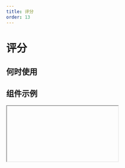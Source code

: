 ```yaml
---
title: 评分
order: 13
---
```


# 评分

## 何时使用

## 组件示例

<Iframe url="https://pre-yida-performance3.alibaba-inc.com/developer/rate-field-v2?isRenderNav=false" />

## 组件属性

| 属性名 | 属性code | 类型 | 数据示例 | 动态属性 | 备注 |
| :--- | :--- | :--- | :--- | :--- | :--- |
| 标题 | label | String | "评分" | 是 |  |
| 默认值 | fieldData | Object | {value: 3} | 是 |  |
| 标题位置 | labelAlign | String | “left” | 否 | 可选值：“left”,”top”,”inset" |
| 标题宽度 | labelColSpan | Number | 4 | 否 |  |
| 标题偏移 | labelColOffset | Number  | 0 | 否 |  |
| 内容宽度 | wrapperColSpan | Number  | 0 | 否 |  |
| 内容偏移 | wrapperColOffset | Number  | 0 | 否 |  |
| 标题对齐 | labelTextAlign | String | “left” | 否 | 可选值：“left”,”right" |
| 提示文字 | placeholder | String | “请选择评分” | 是 |  |
| 描述信息 | tips | String | "这是一段描述信息" | 否 |  |
| 尺寸 | size | String | “small” | 否 | 可选值：“small”,”medium”,"large" |
| 评分总数 | count | Number | 5 | 是 |  |
| 半星评分 | allowHalf | Boolean | false | 否 | 可选值true/false |
| 显示grade | showGrade | Boolean | false | 否 | 可选值true/false |
| 状态 | behavior | String | {fieldBehavior: "NORMAL"} | 是 | fieldBehavior 可选值："NORMAL","DISABLED","READONLY","HIDDEN" |
| 校验 | validation | Array | [{type:"required"}] | 是 | 可选值：{type:"required"}, {type: "customValidate", message: "评分在5到10分之间", param: "function validateRule(value) { return value >= 5; }"} |
| 用户点击评分时触发的回调 | onChange | Function | function onChange({ value }) { console.log(value); } } | 否 |  |
| 用户hover评分时触发的回调 | onHoverChange | Function | function onHoverChange(value) { console.log(value); } | 否 |  |